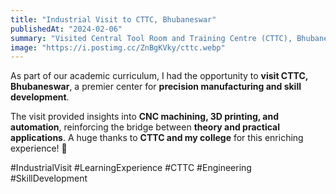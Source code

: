 ```yaml
---
title: "Industrial Visit to CTTC, Bhubaneswar"
publishedAt: "2024-02-06"
summary: "Visited Central Tool Room and Training Centre (CTTC), Bhubaneswar, gaining insights into industrial technologies."
image: "https://i.postimg.cc/ZnBgKVky/cttc.webp"
---
```


As part of our academic curriculum, I had the opportunity to **visit CTTC, Bhubaneswar**, a premier center for **precision manufacturing and skill development**.

The visit provided insights into **CNC machining, 3D printing, and automation**, reinforcing the bridge between **theory and practical applications**. A huge thanks to **CTTC and my college** for this enriching experience! 🎯

#IndustrialVisit #LearningExperience #CTTC #Engineering #SkillDevelopment
